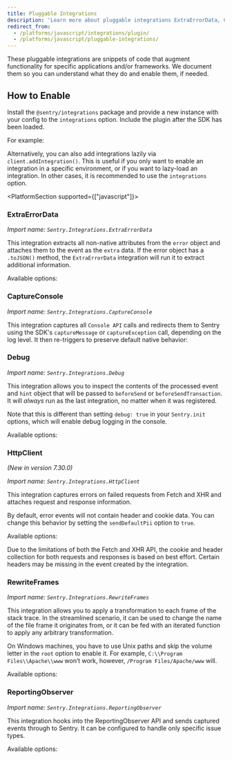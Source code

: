 ```yaml
---
title: Pluggable Integrations
description: 'Learn more about pluggable integrations ExtraErrorData, CaptureConsole, Debug, HttpClient, RewriteFrames, and ReportingObserver, which are snippets of code that augment functionality for specific applications and/or frameworks.'
redirect_from:
  - /platforms/javascript/integrations/plugin/
  - /platforms/javascript/pluggable-integrations/
---
```


These pluggable integrations are snippets of code that augment functionality for specific applications and/or frameworks. We document them so you can understand what they do and enable them, if needed.

## How to Enable

Install the `@sentry/integrations` package and provide a new instance with your config to the `integrations` option. Include the plugin after the SDK has been loaded.

For example:

<PlatformContent includePath="configuration/enable-pluggable-integrations" />

Alternatively, you can also add integrations lazily via `client.addIntegration()`.
This is useful if you only want to enable an integration in a specific environment, or if you want to lazy-load an integration.
In other cases, it is recommended to use the `integrations` option.

<PlatformContent includePath="configuration/enable-pluggable-integrations-lazy" />

<PlatformSection supported={["javascript"]}>

### ExtraErrorData

_Import name: `Sentry.Integrations.ExtraErrorData`_

This integration extracts all non-native attributes from the `error` object and attaches them to the event as the `extra` data. If the error object has a `.toJSON()` method, the `ExtraErrorData` integration will run it to extract additional information.

Available options:

<PlatformContent includePath="configuration/extra-error-data" />

</PlatformSection>

### CaptureConsole

_Import name: `Sentry.Integrations.CaptureConsole`_

This integration captures all `Console API` calls and redirects them to Sentry using the SDK's `captureMessage` or `captureException` call, depending on the log level. It then re-triggers to preserve default native behavior:

<PlatformContent includePath="configuration/capture-console" />

### Debug

_Import name: `Sentry.Integrations.Debug`_

This integration allows you to inspect the contents of the processed event and `hint` object that will be passed to `beforeSend` or `beforeSendTransaction`. It will _always_ run as the last integration, no matter when it was registered.

Note that this is different than setting `debug: true` in your `Sentry.init` options, which will enable debug logging in the console.

Available options:

<PlatformContent includePath="configuration/debug" />

### HttpClient

_(New in version 7.30.0)_

_Import name: `Sentry.Integrations.HttpClient`_

This integration captures errors on failed requests from Fetch and XHR and attaches request and response information.

By default, error events will not contain header and cookie data. You can change this behavior by setting the `sendDefaultPii` option to `true`.

Available options:

<PlatformContent includePath="configuration/http-client" />

<Alert level="warning" title="Note">

Due to the limitations of both the Fetch and XHR API, the cookie and header collection for both requests and responses is based on best effort. Certain headers may be missing in the event created by the integration.

</Alert>

### RewriteFrames

_Import name: `Sentry.Integrations.RewriteFrames`_

This integration allows you to apply a transformation to each frame of the stack trace. In the streamlined scenario, it can be used to change the name of the file frame it originates from, or it can be fed with an iterated function to apply any arbitrary transformation.

On Windows machines, you have to use Unix paths and skip the volume letter in the `root` option to enable it. For example, `C:\\Program Files\\Apache\\www` won’t work, however, `/Program Files/Apache/www` will.

Available options:

<PlatformContent includePath="configuration/rewrite-frames" />

### ReportingObserver

_Import name: `Sentry.Integrations.ReportingObserver`_

This integration hooks into the ReportingObserver API and sends captured events through to Sentry. It can be configured to handle only specific issue types.

Available options:

<PlatformContent includePath="configuration/reporting-observer" />
